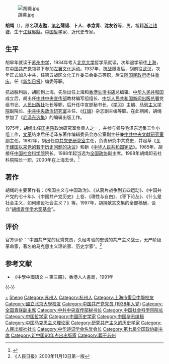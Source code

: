 [[File:胡繩.jpg|thumb]]

'''胡绳'''（{{bd|1918年|1月11日|2000年|11月5日|catIdx=H胡}}），原名'''项志逖'''，[[笔名|笔名]]'''蒲韧'''、'''卜人'''、'''李念青'''、'''沈友谷'''等，男，祖籍[[浙江省_(中華民國)|浙江]][[余杭区|钱塘]]，生于[[江蘇省_(中華民國)|江蘇]][[蘇州市|吳縣]]，[[中国|中国]][[哲学|哲学]]家、近代史专家。

== 生平 ==
胡早年就读于[[苏州中学|苏州中学]]，1934年考入[[北京大学|北京大学]]哲学系就读，次年退学前往[[上海|上海]]，在[[中国共产党|中国共产党]]领导下参加[[左翼文化运动|左翼文化运动]]。1937年，[[抗日战争_(中国)|抗战]]爆发后，胡前往[[武汉|武汉]]，次年正式加入中共，任第五战区文化工作委员会委员等职，后又随[[国民政府|国民政府]]迁往[[重庆|重庆]]，任《[[新华日报|新华日报]]》编委等职。

抗战胜利后，胡回到上海，先后出任上海和[[香港|香港]][[生活书店|生活书店]]总编辑。[[中华人民共和国|中华人民共和国]]成立后，胡出任[[中共中央宣传部|中共中央宣传部]]教材编写组组长、[[中华人民共和国新闻出版总署|中华人民共和国新闻出版总署]]党组书记、[[人民出版社|人民出版社]]社长等职，后升任中宣部秘书长、《[[学习_(杂志)|学习]]》主编、[[马列主义学院|马列主义学院]]副院长、[[中共中央政治研究室|中共中央政治研究室]]主任、《[[紅旗_(雜誌)|红旗]]》杂志副主编等职。在此期间，胡绳参加了《[[毛泽东选集|毛泽东选集]]》的编辑出版工作。

1975年，胡绳出任[[中华人民共和国国务院|国务院]]政治研究室负责人之一，并参与领导毛泽东选集工作小组工作，[[文革|文革]]结束后任毛泽东著作编辑委员会办公室副主任兼[[中共中央文献研究室|中共中央文献研究室]]副主任。1982年，胡出任[[中共党史研究室|中共党史研究室]]主任，负责研究中共党史，并起草《[[关于建国以来党的若干历史问题的决议|关于建国以来党的若干历史问题的决议]]》和新《[[中华人民共和国宪法|中华人民共和国宪法]]》。1985年，胡接任[[中国社会科学院|中国社会科学院]]院长。1988年起当选为[[全国政协|全国政协]]副主席。1998年胡绳卸去社科院院长一职，2000年在上海去世。<ref>{{cite news |url=http://english.peopledaily.com.cn/english/200011/13/eng20001113_54980.html |newspaper=People's Daily |title=Body of Hu Sheng Cremated in Shanghai |date=2000-11-13 |accessdate=2014-04-19 |archive-date=2009-05-08 |archive-url=https://web.archive.org/web/20090508141842/http://english.peopledaily.com.cn/english/200011/13/eng20001113_54980.html |dead-url=no }}</ref>

== 著作 ==
胡绳的主要著作有：《帝国主义与中国政治》、《从鸦片战争到五四运动》、《中国共产党的七十年》、《中国共产党历史》上卷、《理性与自由》、《枣下论丛》、《什么是社会主义，如何建设社会主义？》等。1997年，胡捐献其文集的全部稿酬，设立“[[胡绳青年学术奖基金|胡绳青年学术奖基金]]”。

== 评价 ==
官方评价：“中国共产党的优秀党员，久经考验的忠诚的共产主义战士，无产阶级革命家，著名的马克思主义理论家、历史学家”。<ref> 《人民日报》2000年11月13日第一版</ref>

== 参考文献 ==
{{Reflist}}
*《中學中國語文 ─ 第三冊》，香港人人書局，1991年

{{-}}
{{全国政协副主席}}
{{中国社会科学院院长}}
{{中国科学院哲学社会科学部院士}}
{{新中国60年杰出出版家}}
{{Navboxes 
| title  = 胡绳在[[中华全国青年联合会|中华全国青年联合会]]的职务
| list1  =
{{中华全国民主青年联合总会第一届委员会}}
{{中华全国青年联合会第三届委员会}}
}}
{{Navboxes
| title  = 胡绳在[[中华诗词学会|中华诗词学会]]的职务
| list1  =
{{中华诗词学会第一届理事会}}
}}

{{Authority control}}
{{DEFAULTSORT:Hu胡}}
[[Category:项姓|~]]
[[Category:胡姓|Sheng]]
[[Category:苏州人|Category:苏州人]]
[[Category:杭州人|Category:杭州人]]
[[Category:上海市復旦中學校友|Category:上海市復旦中學校友]]
[[Category:國立北京大學校友|Category:國立北京大學校友]]
[[Category:中国共产党党员_(1938年入党)|Category:中国共产党党员 (1938年入党)]]
[[Category:全国青联副主席|Category:全国青联副主席]]
[[Category:中共中央宣传部秘书长|Category:中共中央宣传部秘书长]]
[[Category:中国社会科学院院长|Category:中国社会科学院院长]]
[[Category:中国哲学家|Category:中国哲学家]]
[[Category:中国历史学家|Category:中国历史学家]]
[[Category:中国杂志编辑|Category:中国杂志编辑]]
[[Category:中国马克思主义理论家|Category:中国马克思主义理论家]]
[[Category:研究共产主义的历史学家|Category:研究共产主义的历史学家]]
[[Category:人民出版社社长|Category:人民出版社社长]]
[[Category:中华诗词学会名誉会长|Category:中华诗词学会名誉会长]]
[[Category:第七屆全国政协副主席|Category:第七屆全国政协副主席]]
[[Category:新中国60年杰出出版家|Category:新中国60年杰出出版家]]
[[Category:葬于苏州|Category:葬于苏州]]
